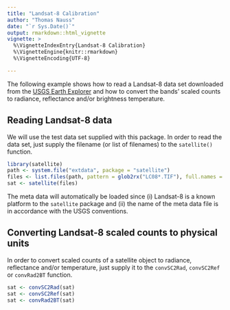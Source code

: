 ```yaml
---
title: "Landsat-8 Calibration"
author: "Thomas Nauss"
date: "`r Sys.Date()`"
output: rmarkdown::html_vignette
vignette: >
  %\VignetteIndexEntry{Landsat-8 Calibration}
  %\VignetteEngine{knitr::rmarkdown}
  %\VignetteEncoding{UTF-8}

---
```


The following example shows how to read a Landsat-8 data set downloaded from the
[USGS Earth Explorer](https://earthexplorer.usgs.gov/) and how to convert the 
bands' scaled counts to radiance, reflectance and/or brightness temperature.


## Reading Landsat-8 data

We will use the test data set supplied with this package. In order to read the
data set, just supply the filename (or list of filenames) to the `satellite()`
function.

```r
library(satellite)
path <- system.file("extdata", package = "satellite")
files <- list.files(path, pattern = glob2rx("LC08*.TIF"), full.names = TRUE)
sat <- satellite(files)
```
The meta data will automatically be loaded since (i) Landsat-8 is a known 
platform to the `satellite` package and (ii) the name of the meta data file
is in accordance with the USGS conventions.


## Converting Landsat-8 scaled counts to physical units

In order to convert scaled counts of a satellite object to radiance, reflectance
and/or temperature, just supply it to the `convSC2Rad`, `convSC2Ref` or
`convRad2BT` function.
```r
sat <- convSC2Rad(sat)
sat <- convSC2Ref(sat)
sat <- convRad2BT(sat)
```
